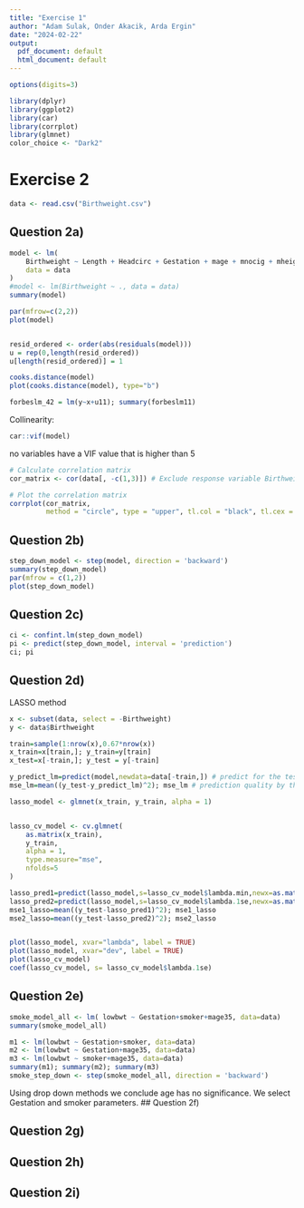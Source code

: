 ```yaml
---
title: "Exercise 1"
author: "Adam Sulak, Onder Akacik, Arda Ergin"
date: "2024-02-22"
output:
  pdf_document: default
  html_document: default
---
```


```r
options(digits=3)

library(dplyr)
library(ggplot2)
library(car)
library(corrplot)
library(glmnet)
color_choice <- "Dark2"
```

# Exercise 2

```r
data <- read.csv("Birthweight.csv")
```

## Question 2a)

```r
model <- lm(
    Birthweight ~ Length + Headcirc + Gestation + mage + mnocig + mheight + mppwt + fage + fedyrs + fnocig + fheight,
    data = data
)
#model <- lm(Birthweight ~ ., data = data)
summary(model)
```

```r
par(mfrow=c(2,2))
plot(model)


resid_ordered <- order(abs(residuals(model)))
u = rep(0,length(resid_ordered))
u[length(resid_ordered)] = 1

cooks.distance(model)
plot(cooks.distance(model), type="b")

forbeslm_42 = lm(y~x+u11); summary(forbeslm11)
```

Collinearity:

```r
car::vif(model)
```

no variables have a VIF value that is higher than 5

```r
# Calculate correlation matrix
cor_matrix <- cor(data[, -c(1,3)]) # Exclude response variable Birthweight

# Plot the correlation matrix
corrplot(cor_matrix, 
         method = "circle", type = "upper", tl.col = "black", tl.cex = 0.6)
```

## Question 2b)

```r
step_down_model <- step(model, direction = 'backward')
summary(step_down_model)
par(mfrow = c(1,2))
plot(step_down_model)
```

## Question 2c)

```r
ci <- confint.lm(step_down_model)
pi <- predict(step_down_model, interval = 'prediction')
ci; pi
```

## Question 2d)

LASSO method

```r
x <- subset(data, select = -Birthweight)
y <- data$Birthweight

train=sample(1:nrow(x),0.67*nrow(x))
x_train=x[train,]; y_train=y[train]
x_test=x[-train,]; y_test = y[-train]

y_predict_lm=predict(model,newdata=data[-train,]) # predict for the test rows
mse_lm=mean((y_test-y_predict_lm)^2); mse_lm # prediction quality by the linear model

lasso_model <- glmnet(x_train, y_train, alpha = 1)


lasso_cv_model <- cv.glmnet(
    as.matrix(x_train),
    y_train,
    alpha = 1,
    type.measure="mse",
    nfolds=5
)

lasso_pred1=predict(lasso_model,s=lasso_cv_model$lambda.min,newx=as.matrix(x_test))
lasso_pred2=predict(lasso_model,s=lasso_cv_model$lambda.1se,newx=as.matrix(x_test))
mse1_lasso=mean((y_test-lasso_pred1)^2); mse1_lasso
mse2_lasso=mean((y_test-lasso_pred2)^2); mse2_lasso


plot(lasso_model, xvar="lambda", label = TRUE)
plot(lasso_model, xvar="dev", label = TRUE)
plot(lasso_cv_model)
coef(lasso_cv_model, s= lasso_cv_model$lambda.1se)

```

## Question 2e)

```r
smoke_model_all <- lm( lowbwt ~ Gestation+smoker+mage35, data=data)
summary(smoke_model_all)

m1 <- lm(lowbwt ~ Gestation+smoker, data=data)
m2 <- lm(lowbwt ~ Gestation+mage35, data=data)
m3 <- lm(lowbwt ~ smoker+mage35, data=data)
summary(m1); summary(m2); summary(m3)
smoke_step_down <- step(smoke_model_all, direction = 'backward')
```

Using drop down methods we conclude age has no significance. We select Gestation and smoker parameters. \## Question 2f)

## Question 2g)

## Question 2h)

## Question 2i)
